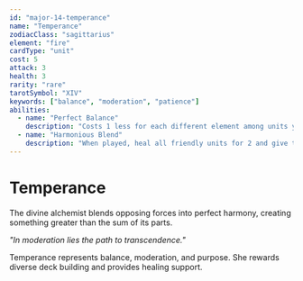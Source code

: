 ```yaml
---
id: "major-14-temperance"
name: "Temperance"
zodiacClass: "sagittarius"
element: "fire"
cardType: "unit"
cost: 5
attack: 3
health: 3
rarity: "rare"
tarotSymbol: "XIV"
keywords: ["balance", "moderation", "patience"]
abilities:
  - name: "Perfect Balance"
    description: "Costs 1 less for each different element among units you control"
  - name: "Harmonious Blend"
    description: "When played, heal all friendly units for 2 and give them +1/+1"
---
```


# Temperance

The divine alchemist blends opposing forces into perfect harmony, creating something greater than the sum of its parts.

*"In moderation lies the path to transcendence."*

Temperance represents balance, moderation, and purpose. She rewards diverse deck building and provides healing support.